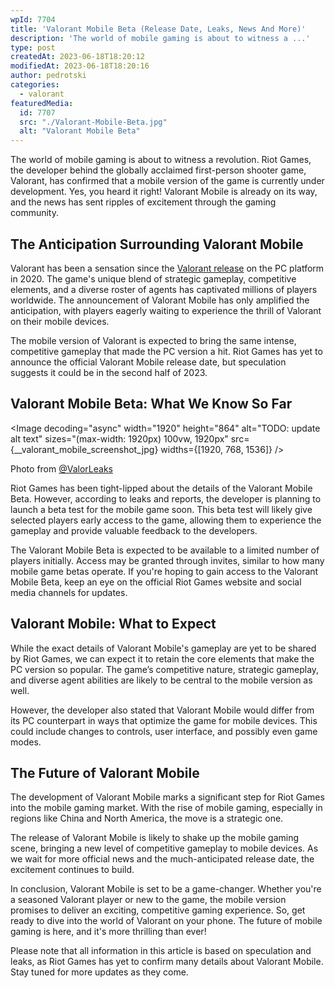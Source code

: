 ```yaml
---
wpId: 7704
title: 'Valorant Mobile Beta (Release Date, Leaks, News And More)'
description: 'The world of mobile gaming is about to witness a ...'
type: post
createdAt: 2023-06-18T18:20:12
modifiedAt: 2023-06-18T18:20:16
author: pedrotski
categories:
  - valorant
featuredMedia:
  id: 7707
  src: "./Valorant-Mobile-Beta.jpg"
  alt: "Valorant Mobile Beta"
---
```





The world of mobile gaming is about to witness a revolution. Riot Games, the developer behind the globally acclaimed first-person shooter game, Valorant, has confirmed that a mobile version of the game is currently under development. Yes, you heard it right! Valorant Mobile is already on its way, and the news has sent ripples of excitement through the gaming community.

## The Anticipation Surrounding Valorant Mobile

Valorant has been a sensation since the [Valorant release](https://www.ghostcap.com/valorant-release-date/) on the PC platform in 2020. The game's unique blend of strategic gameplay, competitive elements, and a diverse roster of agents has captivated millions of players worldwide. The announcement of Valorant Mobile has only amplified the anticipation, with players eagerly waiting to experience the thrill of Valorant on their mobile devices.

The mobile version of Valorant is expected to bring the same intense, competitive gameplay that made the PC version a hit. Riot Games has yet to announce the official Valorant Mobile release date, but speculation suggests it could be in the second half of 2023.

## Valorant Mobile Beta: What We Know So Far

<Image decoding="async" width="1920" height="864" alt="TODO: update alt text" sizes="(max-width: 1920px) 100vw, 1920px" src={__valorant_mobile_screenshot_jpg} widths={[1920, 768, 1536]} />

Photo from [@ValorLeaks](https://twitter.com/ValorLeaks)

Riot Games has been tight-lipped about the details of the Valorant Mobile Beta. However, according to leaks and reports, the developer is planning to launch a beta test for the mobile game soon. This beta test will likely give selected players early access to the game, allowing them to experience the gameplay and provide valuable feedback to the developers.

The Valorant Mobile Beta is expected to be available to a limited number of players initially. Access may be granted through invites, similar to how many mobile game betas operate. If you're hoping to gain access to the Valorant Mobile Beta, keep an eye on the official Riot Games website and social media channels for updates.

## Valorant Mobile: What to Expect

While the exact details of Valorant Mobile's gameplay are yet to be shared by Riot Games, we can expect it to retain the core elements that make the PC version so popular. The game’s competitive nature, strategic gameplay, and diverse agent abilities are likely to be central to the mobile version as well.

However, the developer also stated that Valorant Mobile would differ from its PC counterpart in ways that optimize the game for mobile devices. This could include changes to controls, user interface, and possibly even game modes.

## The Future of Valorant Mobile

The development of Valorant Mobile marks a significant step for Riot Games into the mobile gaming market. With the rise of mobile gaming, especially in regions like China and North America, the move is a strategic one.

The release of Valorant Mobile is likely to shake up the mobile gaming scene, bringing a new level of competitive gameplay to mobile devices. As we wait for more official news and the much-anticipated release date, the excitement continues to build.

In conclusion, Valorant Mobile is set to be a game-changer. Whether you're a seasoned Valorant player or new to the game, the mobile version promises to deliver an exciting, competitive gaming experience. So, get ready to dive into the world of Valorant on your phone. The future of mobile gaming is here, and it's more thrilling than ever!

Please note that all information in this article is based on speculation and leaks, as Riot Games has yet to confirm many details about Valorant Mobile. Stay tuned for more updates as they come.